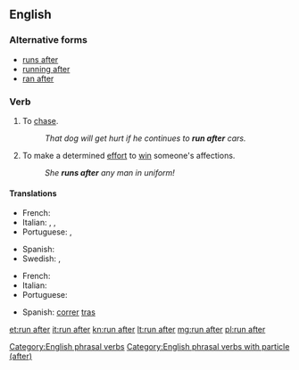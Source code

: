 ==English==

===Alternative forms===
* [[runs after]]
* [[running after]]
* [[ran after]]

===Verb===
{{head|en|verb|head=[[run]] [[after]]}}

# To [[chase]].
#: ''That dog will get hurt if he continues to '''run after''' cars.''
# To make a determined [[effort]] to [[win]] someone's affections.
#: ''She '''runs after''' any man in uniform!''

====Translations====
{{trans-top|chase}}
* French: {{t+|fr|courir après}}
* Italian: {{t+|it|rincorrere}}, {{t+|it|cacciare}}, {{t+|it|inseguire}}
* Portuguese: {{t|pt|correr atrás}}, {{t+|pt|perseguir}}
{{trans-mid}}
* Spanish: {{t+|es|perseguir}}
* Swedish: {{t+|sv|jaga}}, {{t|sv|jaga efter}}
{{trans-bottom}}

{{trans-top|effort to win someone's affections}}
* French: {{t+|fr|courir après}}
* Italian: {{t|it|andare dietro}}
* Portuguese: {{t|pt|correr atrás}}
{{trans-mid}}
* Spanish: [[correr]] [[tras]]
{{trans-bottom}}

[[Category:English phrasal verbs]]
[[Category:English phrasal verbs with particle (after)]]

[[et:run after]]
[[it:run after]]
[[kn:run after]]
[[lt:run after]]
[[mg:run after]]
[[pl:run after]]